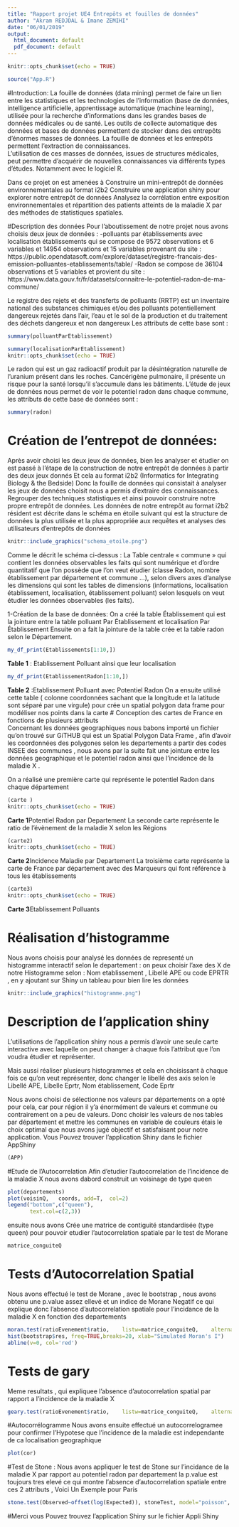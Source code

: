 ```yaml
---
title: "Rapport projet UE4 Entrepôts et fouilles de données"
author: "Akram REDJDAL & Imane ZEMIHI"
date: "06/01/2019"
output:
  html_document: default
  pdf_document: default
---
```





```r
knitr::opts_chunk$set(echo = TRUE)

```

```r
source("App.R")

```


#Introduction:
La fouille de données (data mining) permet de faire un lien entre les statistiques et les technologies de l’information (base de données, intelligence artificielle, apprentissage automatique (machine learning), utilisée pour la recherche d’informations dans les grandes bases de données médicales ou de santé.
Les outils de collecte automatique des données et bases de données permettent de stocker dans des entrepôts d’énormes masses de données. La fouille de données et les entrepôts permettent l’extraction de connaissances.  
L’utilisation de ces masses de données, issues de structures médicales, peut permettre d’acquérir de nouvelles connaissances via différents types d’études. Notamment avec le logiciel R.

Dans ce projet on est amenées à Construire un mini-entrepôt de données environnementales au format i2b2
Construire une application shiny pour explorer notre entrepôt de données
Analysez la corrélation entre exposition environnementales et répartition des patients atteints de la maladie X par des méthodes de statistiques spatiales.


#Description des données
Pour l'aboutissement de notre projet nous avons choisis deux jeux de données :
-polluants par établissements avec localisation établissements qui se compose de 9572 observations et 6 variables et 14954 observations et 15 variables provenant du site :
https://public.opendatasoft.com/explore/dataset/registre-francais-des-emission-polluantes-etablissements/table/
-Radon se compose de 36104 observations et 5 variables et provient du site :
https://www.data.gouv.fr/fr/datasets/connaitre-le-potentiel-radon-de-ma-commune/

Le registre des rejets et des transferts de polluants (RRTP) est un inventaire national des substances chimiques et/ou des polluants potentiellement dangereux rejetés dans l'air, l'eau et le sol de la production et du traitement des déchets dangereux et non dangereux 
Les attributs de cette base sont :

```r
summary(polluantParEtablissement)

```

```r

summary(localisationParEtablissement)
knitr::opts_chunk$set(echo = TRUE)
```

Le radon qui est un gaz radioactif produit par la désintégration naturelle de l’uranium présent dans les roches. Cancérigène pulmonaire, il présente un risque pour la santé lorsqu’il s’accumule dans les bâtiments. L’étude de jeux de données nous permet de voir le potentiel radon dans chaque commune, les attributs de cette base de données sont :

```r
summary(radon)

```

# Création de l'entrepot de données:
Après avoir choisi les deux jeux de données, bien les analyser et étudier on est passé à l’étape de la construction de notre entrepôt de données à partir des deux jeux donnés 
Et cela au format i2b2 (Informatics for Integrating Biology & the Bedside)
Donc la fouille de données qui consistait à analyser les jeux de données choisit nous a permis d’extraire des connaissances. Regrouper des techniques statistiques et ainsi pouvoir construire notre propre entrepôt de données.
Les données de notre entrepôt au format i2b2 résident est décrite dans le schéma en étoile suivant qui est la structure de données la plus utilisée et la plus appropriée aux requêtes et analyses des utilisateurs d’entrepôts de données

```r
knitr::include_graphics("schema_etoile.png")

```

Comme le décrit le schéma ci-dessus :
La Table centrale « commune » qui contient les données observables les faits qui sont numérique et d’ordre quantitatif que l’on possède que l’on veut étudier (classe Radon, nombre établissement par département et commune …), selon divers axes d’analyse les dimensions qui sont les tables de dimensions (informations, localisation établissement, localisation, établissement polluant) selon lesquels on veut étudier les données observables (les faits).

 
1-Création de la base de données:
On a créé la table Établissement qui est la jointure entre la table polluant Par Établissement et localisation Par Établissement 
Ensuite on a fait la jointure de la table crée et la table radon selon le Département.

```r
my_df_print(Etablissements[1:10,])
```
**Table 1** : Etablissement Polluant ainsi que leur localisation
```r
my_df_print(EtablissementRadon[1:10,])
```
**Table 2** :Etablissement Polluant avec Potentiel Radon
On a ensuite utilisé cette table ( colonne coordonnées sachant que la longitude et la latitude sont séparé par une virgule) pour crée un spatial polygon data frame pour modéliser nos points dans la carte 
# Conception des cartes de France en fonctions de plusieurs attributs  
Concernant les données geographiques nous babons importé un fichier qu'on trouvé sur GiTHUB qui est un Spatial Polygon Data Frame , afin d'avoir les coordonnées des polygones selon les departements a partir des codes INSEE des communes , nous avons par la suite fait une jointure entre les données geographique et le potentiel radon ainsi que l'incidence de la maladie X .

On a réalisé une première carte qui représente le potentiel Radon dans chaque département 

```r
(carte )
knitr::opts_chunk$set(echo = TRUE)
```
**Carte 1**Potentiel Radon par Departement
La seconde carte représente le ratio de l'évènement de la maladie X selon les Régions

```r
(carte2)
knitr::opts_chunk$set(echo = TRUE)
```
**Carte 2**Incidence Maladie par Departement
La troisième carte représente la carte de France par département avec des Marqueurs qui font référence à tous les établissements

```r
(carte3)
knitr::opts_chunk$set(echo = TRUE)
```
**Carte 3**Etablissement Polluants

# Réalisation d’histogramme 
Nous avons choisis pour analysé les données de representé un histogramme interactif selon le departement : 
on peux choisir l'axe des X de notre Histogramme selon : Nom etablissement , Libellé APE ou code EPRTR , en y ajoutant sur Shiny un tableau pour bien lire les données
```r
knitr::include_graphics("histogramme.png")

```
# Description de l’application shiny

L’utilisations de l’application shiny nous a permis d’avoir une seule carte interactive avec laquelle on peut changer à chaque fois l’attribut que l’on voudra étudier et représenter.

Mais aussi réaliser plusieurs histogrammes et cela en choisissant à chaque fois ce qu’on veut représenter, donc changer le libellé des axis selon le Libellé APE, Libelle Eprtr, Nom établissement, Code Eprtr

Nous avons choisi de sélectionne nos valeurs par départements on a opté pour cela, car pour région il y’a énormément de valeurs et commune ou contrairement on a peu de valeurs.
Donc choisir les valeurs de nos tables par département et mettre les communes en variable de couleurs étais le choix optimal que nous avons jugé objectif et satisfaisant pour notre application.
Vous Pouvez trouver l'application Shiny dans le fichier AppShiny
```r
(APP)
```
#Etude de l’Autocorrelation 
Afin d'etudier l'autocorrelation de l'incidence de la maladie X nous avons dabord construit un	voisinage	de	type		queen	
```r

plot(departements)	
plot(voisinQ,	coords,	add=T,	col=2)	
legend("bottom",c("queen"),	
       text.col=c(2,3))	
```
ensuite nous avons Crée une matrice de contiguité standardisée	(type	queen) pour pouvoir etudier l'autocorrelation spatiale par le test de Morane
```r
matrice_conguiteQ
```
# Tests d’Autocorrelation Spatial
Nous avons effectué le test de Morane , avec le bootstrap , nous avons obtenu une p.value assez ellevé et un indice de Morane Negatif ce qui explique donc l'absence d'autocorrelation spatiale pour l'incidance de la maladie X en fonction des departements
```r
moran.test(ratioEvenement$ratio,	listw=matrice_conguiteQ,	alternative="two.sided",	randomisation=FALSE)	
hist(bootstrap$res, freq=TRUE,breaks=20, xlab="Simulated Moran's I")
abline(v=0, col='red')

```
# Tests de gary
Meme resultats , qui expliquee l'absence d'autocorrelation spatial par rapport a l'incidence de la maladie X
```r
geary.test(ratioEvenement$ratio,	listw=matrice_conguiteQ,	alternative="two.sided")

```
#Autocorrélogramme
Nous avons ensuite effectué un autocorrelogramee pour confirmer l'Hypotese que l'incidence de la maladie est independante de ca localisation geographique
```r
plot(cor)
```
#Test de Stone : 
Nous avons appliquer le test de Stone sur l'incidance de la maladie X par rapport au potentiel radon par departement la p.value est toujours tres elevé ce qui montre l'absence d'autocorrelation spatiale entre ces 2 attributs , Voici Un Exemple pour Paris
```r
stone.test(Observed~offset(log(Expected)), stoneTest, model="poisson", R=99,region="paris", lambda=1)
```

#Merci vous Pouvez trouvez l'application Shiny sur le fichier Appli Shiny








